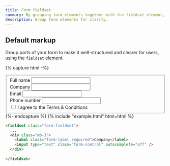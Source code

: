 ```yaml
---
title: Form fieldset
summary: By grouping form elements together with the fieldset element, you can improve the organization and accessibility of your forms, making it easier for users to understand the purpose of each input and provide accurate information.
description: Group form elements for clarity.
---
```


## Default markup

Group parts of your form to make it well-structured and clearer for users, using the `fieldset` element.

{% capture html -%}
<fieldset class="form-fieldset">
  <div class="mb-3">
    <label class="form-label required">Full name</label>
    <input type="text" class="form-control" autocomplete="off" />
  </div>
  <div class="mb-3">
    <label class="form-label required">Company</label>
    <input type="text" class="form-control" autocomplete="off" />
  </div>
  <div class="mb-3">
    <label class="form-label required">Email</label>
    <input type="email" class="form-control" autocomplete="off" />
  </div>
  <div class="mb-3">
    <label class="form-label">Phone number</label>
    <input type="tel" class="form-control" autocomplete="off" />
  </div>
  <label class="form-check">
    <input type="checkbox" class="form-check-input" />
    <span class="form-check-label required">I agree to the Terms & Conditions</span>
  </label>
</fieldset>
{%- endcapture %}
{% include "example.html" html=html %}

```html
<fieldset class="form-fieldset">
  ...
  <div class="mb-3">
    <label class="form-label required">Company</label>
    <input type="text" class="form-control" autocomplete="off" />
  </div>
  ...
</fieldset>
```
